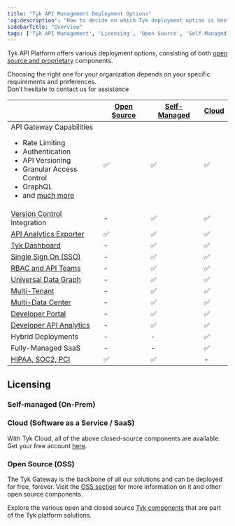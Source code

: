 ```yaml
---
title: "Tyk API Management Deployment Options"
'og:description': "How to decide on which Tyk deployment option is best for you"
sidebarTitle: "Overview"
tags: ['Tyk API Management', 'Licensing', 'Open Source', 'Self-Managed', 'Tyk Cloud', 'API Gateway']
---
```



Tyk API Platform offers various deployment options, consisting of both [open source and proprietary](/5.6/tyk-stack)
components. 

Choosing the right one for your organization depends on your specific requirements and preferences.
<br />Don’t hesitate to contact us for assistance <ButtonLeft href="https://tyk.io/contact/" color="green" content="Contact us" />

|                                                                                                                                                                                                                                    | [Open Source](/5.6/apim/open-source)  |   [Self-Managed](/5.6/tyk-on-premises)      |  [Cloud](https://account.cloud-ara.tyk.io/signup)
|------------------------------------------------------------------------------------------------------------------------------------------------------------------------------------------------------------------------------------|----------------|-------------------|---------
| API Gateway Capabilities <br /> <ul><li>Rate Limiting</li><li>Authentication</li> <li>API Versioning</li><li>Granular Access Control</li><li>GraphQL</li>  <li>and [much more](/5.6/apim/open-source#tyk-open-source)</li></ul> | ✅             |✅	              |✅
| [Version Control](/5.6/api-management/automations#synchronize-tyk-environment-with-github-repository) Integration                                                                                                                                                      | -		      |✅	              |✅
| [API Analytics Exporter](/5.6/tyk-pump)                                                                                                                                                                                   | ✅		      |✅	              |✅	 
| [Tyk Dashboard](/5.6/tyk-dashboard)                                                                                                                                                                                       | -	          |✅	              |✅	 
| [Single Sign On (SSO)](/5.6/advanced-configuration/integrate/sso)                                                                                                                                                         | -	          |✅	              |✅	      
| [RBAC and API Teams](/5.6/tyk-dashboard/rbac)                                                                                                                                                                             | -	          |✅	              |✅	      
| [Universal Data Graph](/5.6/universal-data-graph)                                                                                                                                                                         | -	          |✅	              |✅	      
| [Multi-Tenant](/5.6/basic-config-and-security/security/dashboard/organisations)                                                                                                                                           | -	          |✅	              |✅	      
| [Multi-Data Center](/5.6/tyk-multi-data-centre)                                                                                                                                                                           | -	          |✅	              |✅	      
| [Developer Portal](/5.6/tyk-developer-portal)                                                                                                                                                                             | -		      |✅	              |✅	 
| [Developer API Analytics](/5.6/tyk-dashboard-analytics)                                                                                                                                                                   | -		      |✅	              |✅	   
| Hybrid Deployments                                                                                                                                                                                                                 | -		      |-	              |✅
| Fully-Managed SaaS                                                                                                                                                                                                                 | -		      |-	              |✅
| [HIPAA, SOC2, PCI](https://tyk.io/governance-and-auditing/)                                                                                                                                                                        | ✅		      |✅	              | -


## Licensing

### Self-managed (On-Prem)
<SelfManagedLicensingInclude/>

### Cloud (Software as a Service / SaaS)
With Tyk Cloud, all of the above closed-source components are available. Get your free account [here](https://account.cloud-ara.tyk.io/signup).

### Open Source (OSS)
The Tyk Gateway is the backbone of all our solutions and can be deployed for free, forever.
Visit the [OSS section](/5.6/apim/open-source) for more information on it and other open source components.

Explore the various open and closed source [Tyk components](/5.6/tyk-stack) that are part of the Tyk platform
solutions.
